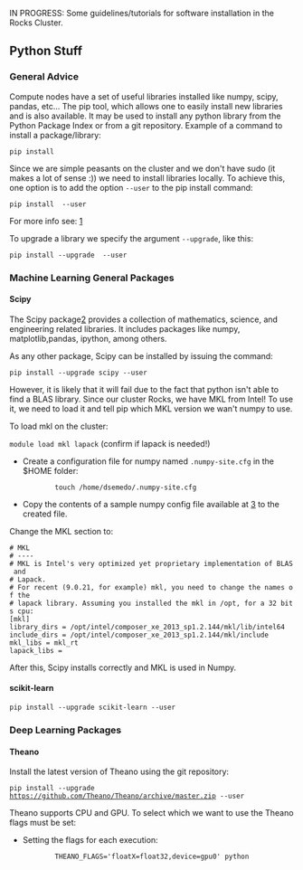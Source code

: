IN PROGRESS: Some guidelines/tutorials for software installation in the Rocks Cluster.

== Python Stuff ==

=== General Advice ===

Compute nodes have a set of useful libraries installed like numpy, scipy, pandas, etc...
The pip tool, which allows one to easily install new libraries and is also available. It may be used to install any python library from the Python Package Index or from a git repository.
Example of a command to install a package/library:

<code>pip install <package_name></code>
 
Since we are simple peasants on the cluster and we don't have sudo (it makes a lot of sense :)) we need to install libraries locally.
To achieve this, one option is to add the option <code>--user</code> to the pip install command:

<code>pip install <package_name> --user</code>

For more info see: [http://pip-python3.readthedocs.org/en/latest/user_guide.html#user-installs]

To upgrade a library we specify the argument <code>--upgrade</code>, like this:

<code>pip install --upgrade <package_name> --user</code>

=== Machine Learning General Packages ===


==== Scipy ====

The Scipy package[https://www.scipy.org/] provides a collection of mathematics, science, and engineering related libraries. It includes packages like numpy, matplotlib,pandas, ipython, among others. 

As any other package, Scipy can be installed by issuing the command:

<code>pip install --upgrade scipy --user</code>

However, it is likely that it will fail due to the fact that python isn't able to find a BLAS library. Since our cluster Rocks, we have MKL from Intel! To use it, we need to load it and tell pip which MKL version we wan't numpy to use.

To load mkl on the cluster:

<code>module load mkl lapack</code> (confirm if lapack is needed!)



* Create a configuration file for numpy named <code>.numpy-site.cfg</code> in the $HOME folder:

:: <code>touch /home/dsemedo/.numpy-site.cfg</code>
* Copy the contents of a sample numpy config file available at [https://github.com/numpy/numpy/blob/master/site.cfg.example] to the created file.

Change the MKL section to:
 
 # MKL
 # ----
 # MKL is Intel's very optimized yet proprietary implementation of BLAS and
 # Lapack.
 # For recent (9.0.21, for example) mkl, you need to change the names of the
 # lapack library. Assuming you installed the mkl in /opt, for a 32 bits cpu:
 [mkl]
 library_dirs = /opt/intel/composer_xe_2013_sp1.2.144/mkl/lib/intel64 
 include_dirs = /opt/intel/composer_xe_2013_sp1.2.144/mkl/include
 mkl_libs = mkl_rt
 lapack_libs =


After this, Scipy installs correctly and MKL is used in Numpy.



==== scikit-learn ====

<code>pip install --upgrade scikit-learn --user</code>

=== Deep Learning Packages ===

==== Theano ====

Install the latest version of Theano using the git repository:

<code>pip install --upgrade https://github.com/Theano/Theano/archive/master.zip --user</code>

Theano supports CPU and GPU. To select which we want to use the Theano flags must be set:

* Setting the flags for each execution:
::<code>THEANO_FLAGS='floatX=float32,device=gpu0'  python <script>.py</code>

* Alternatively we can create a config file:
::<code>echo -e "[global]\nfloatX=float32\ndevice = gpu0\n" > ~/.theanorc</code>
:With this config, Theano will attempt to use the GPU for computations. If it fails to find a GPU, it will fallback to the CPU.

For more info about Theano flags see[http://deeplearning.net/software/theano/library/config.html].




==== Lasagne ====

Lasagne depends on Theano, therefore it must be installed first. To install Lasagne:

<code>pip install --upgrade https://github.com/Lasagne/Lasagne/archive/master.zip --user</code>

Lasagne documentation: [http://lasagne.readthedocs.org/en/latest/index.html]



==== Keras ====

"Keras is a minimalist, highly modular neural networks library, written in Python and capable of running on top of either TensorFlow or Theano. It was developed with a focus on enabling fast experimentation. Being able to go from idea to result with the least possible delay is key to doing good research."

<code>pip install git+git://github.com/Theano/Theano.git --user</code>


Keras Documentation: [http://keras.io/]